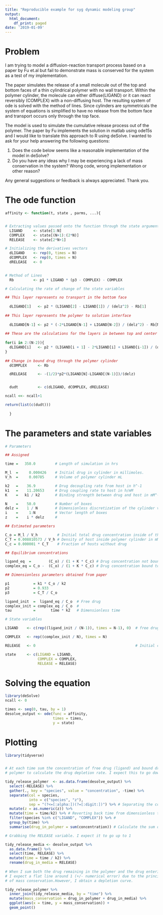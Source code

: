 ```yaml
---
title: "Reproducible example for syg dynamic modeling group"
output:
  html_document:
    df_print: paged
date: '2019-01-09'
---
```


# Problem

I am trying to model a diffusion-reaction transport process based on a paper by Fu et.al 
but fail to demonstrate mass is conserved for the system as a test of my implementation.

The paper simulates the release of a small molecule out of the top and bottom faces of a 
thin cylindrical polymer with no wall transport. Within the polymer cylinder, 
the molecule can either diffuse(LIGAND) or it can react reversibly (COMPLEX) 
with a non-diffusing host. The resulting system of ode is solved with the method 
of lines. Since cylinders are symmetricals the system of equations is simplified 
to have no release from the bottom face and transport occurs only through the 
top face.

The model is used to simulate the cumulative release process out of the polymer. 
The paper by Fu implements the solution in matlab using ode15s and I would like to 
translate this approach to R using deSolve. I wanted to ask for your help answering
the following questions:

(1) Does the code below seems like a reasonable implementation of the model
in deSolve?
(2) Do you have any ideas why I may be experiencing a lack of mass conservation 
in the system? Wrong code, wrong implementation or other reason?

Any general suggestions or feedback is always appreciated. Thank you.

# The ode function
```r
affinity <- function(t, state , parms, ...){


# Extracting values passed onto the function through the state argument
  LIGAND     <- state[1:N]
  COMPLEX    <- state[(N+1):(2*N)]
  RELEASE    <- state[2*N+1]

# Initializing the derivatives vectors
  dLIGAND    <- rep(0, times = N)
  dCOMPLEX   <- rep(0, times = N)
  dRELEASE   <- 0

  
# Method of Lines  
  Rb         <- p1 * LIGAND * (p3 - COMPLEX) - COMPLEX

# Calculating the rate of change of the state variables

## This layer represents no transport in the bottom face 
  
  dLIGAND[1]   <- p2 * (LIGAND[2] - LIGAND[1]) / (delz^2) - Rb[1]
  
## This layer represents the polymer to solution interface
  
  dLIGAND[N-1] <- p2 * (-2*LIGAND[N-1] + LIGAND[N-2]) / (delz^2) - Rb[N-1]
  
## These are the calculations for the layers in between top and center
  
for(i in 2:(N-2)){
  dLIGAND[i]   <- p2 * (LIGAND[i + 1] - 2*LIGAND[i] + LIGAND[i-1]) / (delz^2) - Rb[i]
}
  
## Change in bound drug through the polymer cylinder
  dCOMPLEX     <- Rb

  dRELEASE     <- -(1/2)*p2*(LIGAND[N]-LIGAND[(N-1)])/(delz)


  dudt         <- c(dLIGAND, dCOMPLEX, dRELEASE)

ncall <<- ncall+1 

return(list(c(dudt))) 
             
  }
```



# The parameters and state variables
```r

# Parameters

## Assigned

time =   350.0         # Length of simulation in hrs

M_l  =     0.000426    # Initial drug in cylinder in millimoles.
V_h  =     0.00785     # Volume of polymer cylinder mL

k2   =    36.9         # Drug decoupling rate from host in h^-1
k1   =    11.20653     # Drug coupling rate to host in h/mM
K    =   k1 / k2       # Binding strength between drug and host in mM^-1

N    =    50.0         # Number of boxes 
delz =    1 / N        # Dimensionless discretization of the cylinder vertical coordinates
i    =     1:N         # Vector length of boxes
z    =    i * delz     # 

## Estimated parameters

C_o = M_l / V_h         # Initial total drug concentration inside of the polymer in mM
C_T = 0.008810573 / V_h # Density of host inside polymer cylinder in mM (*Bound to polymer, constant through time)
C_c = 0.000001 * C_T    # Fraction of hosts without drug

## Equilibrium concentrations

ligand_eq  =        (C_o) / (1 + K * C_c) # Drug concentration not bound to host at time = 0
complex_eq = C_o -  (C_o) / (1 + K * C_c) # Drug concentration bound to host at time = 0 

## Dimensionless parameters obtained from paper

p1           = k1 * C_o / k2
p2           = 0.933            
p3           = C_T / C_o

ligand_init  =  ligand_eq / C_o  # Free drug 
complex_init = complex_eq / C_o  # 
tau          =       time * k2   # Dimensionless time

# State variables 

LIGAND    <- c(rep((ligand_init / (N-1)), times = N-1), 0)  # free drug divided 49 layers di

COMPLEX   <- rep((complex_init / N), times = N)

RELEASE   <- 0                                              # Initial condition

state     <- c(LIGAND = LIGAND,
               COMPLEX = COMPLEX,
               RELEASE = RELEASE)

```

# Solving the equation
```r
library(deSolve)
ncall <- 0

times <- seq(0, tau, by = 1)
desolve_output <- ode(func = affinity, 
                      times = times, 
                      y = state)
```

# Plotting

```r
library(tidyverse)


# At each time sum the concentration of free drug (ligand) and bound drug (complex) within the 
# polymer to calculate the drug depletion rate. I expect this to go down to 0.

tidy_release_polymer  <- as.data.frame(desolve_output) %>% 
  select(-RELEASE) %>%
  gather(., key = "species", value = "concentration", -time) %>%
  separate(col = species, 
           into = c("species", "z"), 
           sep = "(?<=[:alpha:])(?=[:digit:])") %>% # Separating the column names from the vertical coordinates of the cylinder
  mutate(z = as.numeric(z)) %>%
  mutate(time = time/k2) %>% # Reverting back time from dimensionless to hrs
  filter(species %in% c("LIGAND", "COMPLEX")) %>% # 
  group_by(time) %>% 
  summarise(drug_in_polymer = sum(concentration)) # Calculate the sum of free ligand and bound

# Grabbing the RELEASE variable. I expect it to go up to 1

tidy_release_media <- desolve_output %>%
  as.data.frame() %>%
  select(time, RELEASE) %>%
  mutate(time = time / k2) %>%
  rename(drug_in_media = RELEASE)
  
# When I sum both the drug remaining in the polymer and the drug entering the solution
# I expect a flat line around 1 (+/- numerical error) due to the principle 
# of mass conservation.However, I obtain a depletion curve.

tidy_release_polymer %>%
  inner_join(tidy_release_media, by = "time") %>%
  mutate(mass_conservation = drug_in_polymer + drug_in_media) %>%
  ggplot(aes(x = time, y = mass_conservation)) +
  geom_point()

```



